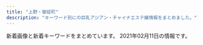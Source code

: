 ```yaml
---
title: "上野・御徒町"
description: "キーワード別にの巨乳アジアン・チャイナエステ嬢情報をまとめました。"
---
```


新着画像と新着キーワードをまとめています。
2021年02月11日の情報です。

<DmmAffiliateIns />
<KeywordTable
  shops={
    [
    {
        "keywords": {
            "86": 7,
            "C": 16,
            "88": 2,
            "83": 1,
            "E": 1,
            "D": 3,
            "87": 2
        },
        "station": "JR\u5fa1\u5f92\u753a\u99c5\u5317\u53e3",
        "name": "\u5a9a\u59eb\uff5e\u30d3\u30ad\uff5e",
        "url": "http://biki-massage.work/",
        "img_links": [
            "http://biki-massage.work/sp/img/t-t.jpg",
            "http://biki-massage.work/img/fla3.jpg",
            "http://biki-massage.work/sp/img/sys.jpg",
            "http://biki-massage.work/sp/img/info.jpg",
            "http://biki-massage.work/sp/img/s1.jpg",
            "http://biki-massage.work/sp/img/pc.jpg",
            "http://biki-massage.work/sp/img/t-s.jpg",
            "http://biki-massage.work/img/botton.jpg",
            "http://biki-massage.work/img/s4.jpg",
            "http://biki-massage.work/img/st2.jpg",
            "http://biki-massage.work/sp/img/t-a.jpg",
            "http://biki-massage.work/sp/img/s5.jpg",
            "http://biki-massage.work/sp/img/add.jpg",
            "http://biki-massage.work/sp/img/s6.jpg",
            "http://biki-massage.work/sp/img/time.jpg",
            "http://biki-massage.work/sp/img/botton.jpg",
            "http://biki-massage.work/img/st4.jpg",
            "http://biki-massage.work/img/sta5.jpg",
            "http://biki-massage.work/img/s5.jpg",
            "http://biki-massage.work/sp/img/p3.jpg",
            "http://biki-massage.work/img/sta2.jpg",
            "http://biki-massage.work/img/head.jpg",
            "http://biki-massage.work/sp/img/tit.jpg",
            "http://biki-massage.work/img/campian.jpg",
            "http://biki-massage.work/img/st6.jpg",
            "http://biki-massage.work/img/fla1.jpg",
            "http://biki-massage.work/img/sta6.jpg",
            "http://biki-massage.work/img/s2.jpg",
            "http://biki-massage.work/sp/img/p6.jpg",
            "http://biki-massage.work/sp/img/s3.jpg",
            "http://biki-massage.work/img/fla2.jpg",
            "http://biki-massage.work/img/mo.png",
            "http://biki-massage.work/img/sta3.jpg",
            "http://biki-massage.work/img/s3.jpg",
            "http://biki-massage.work/img/s6.jpg",
            "http://biki-massage.work/sp/img/s4.jpg",
            "http://biki-massage.work/sp/img/pic.jpg",
            "http://biki-massage.work/img/st3.jpg",
            "http://biki-massage.work/sp/img/p2.jpg",
            "http://biki-massage.work/sp/img/s2.jpg",
            "http://biki-massage.work/sp/img/t-r.jpg",
            "http://biki-massage.work/sp/img/t-o.jpg",
            "http://biki-massage.work/img/s1.jpg",
            "http://biki-massage.work/img/st1.jpg",
            "http://biki-massage.work/img/sta1.jpg",
            "http://biki-massage.work/img/nos.jpg",
            "http://biki-massage.work/sp/img/tel.jpg",
            "http://biki-massage.work/img/sta4.jpg",
            "http://biki-massage.work/img/st5.jpg",
            "http://biki-massage.work/sp/img/cam.jpg"
        ]
    },
    {
        "keywords": {
            "C": 7
        },
        "name": "\u9db4",
        "station": "\u6d45\u8349\u99c52\u756a\u51fa\u53e3",
        "url": "http://th20.com/turu/",
        "img_links": [
            "http://th20.com/turu/images/mobile.jpg"
        ]
    },
    {
        "name": "\u697d\u5712",
        "keywords": {
            "D": 3,
            "85": 1,
            "87": 1,
            "86": 3,
            "F": 2
        },
        "station": "JR\u4e0a\u91ce\u99c5\u5165\u8c37\u53e3",
        "url": "http://aroma-esthe.in.net/",
        "img_links": [
            "http://aroma-esthe.in.net/images/cg02.jpg",
            "http://aroma-esthe.in.net/images/fla.jpg",
            "http://aroma-esthe.in.net/images/cg05.jpg",
            "http://aroma-esthe.in.net/images/r4.jpg",
            "http://aroma-esthe.in.net/images/no.png",
            "http://aroma-esthe.in.net/images/cg011.jpg",
            "http://aroma-esthe.in.net/images/tit5.jpg",
            "http://aroma-esthe.in.net/images/r1.jpg",
            "http://aroma-esthe.in.net/images/cg01.jpg",
            "http://aroma-esthe.in.net/images/fbt.jpg",
            "http://aroma-esthe.in.net/images/kan.jpg",
            "http://aroma-esthe.in.net/images/tit4.jpg",
            "http://aroma-esthe.in.net/images/cg041.jpg",
            "http://aroma-esthe.in.net/images/cg04.jpg",
            "http://aroma-esthe.in.net/images/cg031.jpg",
            "http://aroma-esthe.in.net/images/sys.jpg",
            "http://aroma-esthe.in.net/images/r2.jpg",
            "http://aroma-esthe.in.net/images/fbf.jpg",
            "http://aroma-esthe.in.net/images/pay.jpg",
            "http://aroma-esthe.in.net/images/r3.jpg",
            "http://aroma-esthe.in.net/images/cg03.jpg",
            "http://aroma-esthe.in.net/images/tit3.jpg",
            "http://aroma-esthe.in.net/images/tit2.jpg",
            "http://aroma-esthe.in.net/images/cg051.jpg",
            "http://aroma-esthe.in.net/images/top.jpg",
            "http://aroma-esthe.in.net/images/tit1.jpg",
            "http://aroma-esthe.in.net/images/sys1.jpg"
        ]
    },
    {
        "station": "\u7530\u539f\u753a\u99c51\u756a\u51fa\u53e3",
        "keywords": {
            "D": 1,
            "85": 1,
            "86": 2,
            "88": 2
        },
        "img_links": [
            "http://verybeauty.info/staffPhoto/s20200118192201.jpg",
            "http://verybeauty.info/staffPhoto/b20190404215411.jpg",
            "http://verybeauty.info/staffPhoto/s20200531164041.jpg",
            "http://verybeauty.info/staffPhoto/b20170527134149.jpg",
            "http://verybeauty.info/js/sliderLine/slide_prev.png",
            "http://verybeauty.info/images/store/05.jpg",
            "http://verybeauty.info/staffPhoto/s20201016143638.jpg",
            "http://verybeauty.info/staffPhoto/s20170527134756.jpg",
            "http://verybeauty.info/staffPhoto/s20200531164502.jpg",
            "http://verybeauty.info/staffPhoto/s20190404215411.jpg",
            "http://verybeauty.info/staffPhoto/b20200531164041.jpg",
            "http://verybeauty.info/images/store/01.jpg",
            "http://verybeauty.info/staffPhoto/b20201016143638.jpg",
            "http://verybeauty.info/staffPhoto/s20191018113136.jpg",
            "http://verybeauty.info/images/store/02.jpg",
            "http://verybeauty.info/js/sliderLine/slide_next.png",
            "http://verybeauty.info/images/returnBtn.png",
            "http://verybeauty.info/images/mobile.jpg",
            "http://verybeauty.info/staffPhoto/s20190405101938.jpg",
            "http://verybeauty.info/staffPhoto/b20170527134756.jpg",
            "http://verybeauty.info/staffPhoto/s20201016143712.jpg",
            "http://verybeauty.info/staffPhoto/b20191018113136.jpg",
            "http://verybeauty.info/images/store/06.jpg",
            "http://verybeauty.info/staffPhoto/s20170527134149.jpg"
        ],
        "url": "http://verybeauty.info/",
        "name": "\u862d\u82b1 \u30e9\u30f3\u30ab"
    },
    {
        "img_links": [
            "https://20oasis.com/images/os20-11.jpg",
            "https://20oasis.com/images/14.jpg",
            "https://20oasis.com/images/index_06.png",
            "https://20oasis.com/images/index_02.png",
            "https://20oasis.com/images/index_05.png",
            "https://20oasis.com/images/a0.jpg",
            "https://20oasis.com/images/os21-2.jpg",
            "https://20oasis.com/images/os20-21.jpg",
            "https://20oasis.com/images/eso20-7.jpg",
            "https://20oasis.com/images/index_07.png",
            "https://20oasis.com/images/os20-7.jpg",
            "https://20oasis.com/images/index_03.png",
            "https://20oasis.com/images/index_20.jpg",
            "https://20oasis.com/images/1.jpg",
            "https://20oasis.com/images/index_08.png",
            "https://20oasis.com/images/4.jpg",
            "https://20oasis.com/images/index_09.png"
        ],
        "keywords": {
            "85": 2,
            "90": 2
        },
        "name": "\u30aa\u30a2\u30b7\u30b9",
        "station": "JR\u4e0a\u91ce\u99c5\u5165\u8c37\u53e3",
        "url": "https://20oasis.com/"
    },
    {
        "keywords": {
            "E": 2,
            "88": 8,
            "F": 2,
            "86": 2,
            "D": 10,
            "G": 4,
            "87": 8
        },
        "img_links": [
            "http://www.cocogarden.link/files/037.jpg",
            "http://www.cocogarden.link/files/069-02.jpg",
            "http://www.cocogarden.link/images/1.jpg",
            "http://www.cocogarden.link/files/037-02.jpg",
            "http://www.cocogarden.link/files/072-02.jpg",
            "http://www.cocogarden.link/images/top1.jpg",
            "http://www.cocogarden.link/files/086.jpg",
            "http://www.cocogarden.link/files/076-02.jpg",
            "http://www.cocogarden.link/files/076-03.jpg",
            "http://www.cocogarden.link/files/086-02.jpg",
            "http://www.cocogarden.link/images/nbj3.jpg",
            "http://www.cocogarden.link/files/072-03.jpg",
            "http://www.cocogarden.link/files/058-02.jpg",
            "http://www.cocogarden.link/files/069-03.jpg",
            "http://www.cocogarden.link/files/076.jpg",
            "http://www.cocogarden.link/files/058.jpg",
            "http://www.cocogarden.link/files/059-03.jpg",
            "http://www.cocogarden.link/files/058-03.jpg",
            "http://www.cocogarden.link/files/072.jpg",
            "http://www.cocogarden.link/images/mobile.jpg",
            "http://www.cocogarden.link/files/075-03.jpg",
            "http://www.cocogarden.link/images/end1.png",
            "http://www.cocogarden.link/files/080.jpg",
            "http://www.cocogarden.link/files/037-03.jpg",
            "http://www.cocogarden.link/files/069.jpg",
            "http://www.cocogarden.link/files/059.jpg",
            "http://www.cocogarden.link/files/059-02.jpg",
            "http://www.cocogarden.link/images/s_pick.jpg",
            "http://www.cocogarden.link/images/s_staff.jpg",
            "http://www.cocogarden.link/images/top.jpg",
            "http://www.cocogarden.link/images/koko_200x40.png",
            "http://www.cocogarden.link/files/080-02.jpg",
            "http://www.cocogarden.link/files/086-03.jpg",
            "http://www.cocogarden.link/files/080-03.jpg",
            "http://www.cocogarden.link/images/s_info.jpg",
            "http://www.cocogarden.link/files/075.jpg",
            "http://www.cocogarden.link/images/s_news.jpg",
            "http://www.cocogarden.link/files/075-02.jpg"
        ],
        "name": "COCO-GARDEN",
        "station": "JR\u5fa1\u5f92\u753a\u99c5\u5317\u53e3",
        "url": "http://www.cocogarden.link/"
    },
    {
        "station": "\u7530\u539f\u753a\u99c53\u756a\u51fa\u53e3",
        "url": "http://www.sh-riraku107.xyz/",
        "img_links": [],
        "name": "AOI",
        "keywords": {}
    },
    {
        "station": "JR\u5fa1\u5f92\u753a\u99c5\u5317\u53e3",
        "img_links": [
            "https://arirang.tyo.cm/images/top.jpg",
            "https://arirang.tyo.cm/images/tit_staff02.png",
            "https://arirang.tyo.cm/images/room2.jpg",
            "https://arirang.tyo.cm/photos/sites/78/2020/12/2020120409183825.jpg",
            "https://arirang.tyo.cm/photos/sites/78/2020/12/2020120409183619.jpg",
            "https://arirang.tyo.cm/photos/sites/78/2021/02/2021020409174516.jpg",
            "https://arirang.tyo.cm/images/tit_new.png",
            "https://arirang.tyo.cm/images/tit_staff01.png",
            "https://arirang.tyo.cm/images/sp_tit_staff02.png",
            "https://arirang.tyo.cm/images/img_tel.png",
            "https://arirang.tyo.cm/images/sp_tit_staff01.png",
            "https://arirang.tyo.cm/images/sp_tit_new.png",
            "https://arirang.tyo.cm/images/room4.jpg",
            "https://arirang.tyo.cm/images/room3.jpg",
            "https://arirang.tyo.cm/images/room1.jpg",
            "https://arirang.tyo.cm/images/sp_top.jpg",
            "https://arirang.tyo.cm/photos/sites/78/2020/12/2020120409183445.jpg",
            "https://arirang.tyo.cm/images/sp_tit_therapist.png",
            "https://arirang.tyo.cm/images/maining.jpg",
            "https://arirang.tyo.cm/photos/sites/78/2020/12/2020120409184012.jpg",
            "https://arirang.tyo.cm/photos/sites/78/2020/12/202012040918423.jpg",
            "https://arirang.tyo.cm/photos/sites/78/2020/12/2020120409183322.jpg",
            "https://arirang.tyo.cm/images/tit_therapist.png"
        ],
        "name": "\u685c\u30fb\u3055\u304f\u3089",
        "url": "https://arirang.tyo.cm/",
        "keywords": {
            "85": 18,
            "E": 6,
            "87": 12,
            "C": 6,
            "83": 6,
            "86": 6,
            "D": 30
        }
    },
    {
        "url": "http://chloe.est-u.com/",
        "keywords": {},
        "station": "JR\u5fa1\u5f92\u753a\u99c5\u5357\u53e3",
        "name": "CHLOE",
        "img_links": [
            "http://chloe.est-u.com/images/s1.jpg",
            "http://chloe.est-u.com/images/cc.jpg",
            "http://chloe.est-u.com/images/index_07.jpg",
            "http://chloe.est-u.com/images/index_14.jpg",
            "http://chloe.est-u.com/images/a1.jpg",
            "http://chloe.est-u.com/images/index_01.jpg",
            "http://chloe.est-u.com/images/index_03.jpg",
            "http://chloe.est-u.com/images/a2.jpg",
            "http://chloe.est-u.com/images/index_02.jpg",
            "http://chloe.est-u.com/images/a3.jpg",
            "http://chloe.est-u.com/images/2.jpg",
            "http://chloe.est-u.com/images/3.jpg"
        ]
    },
    {
        "keywords": {},
        "station": "JR\u5fa1\u5f92\u753a\u99c5\u5357\u53e3",
        "url": "http://ikoi.ies.fun/",
        "img_links": [
            "http://ikoi.ies.fun/photos/sites/30/2019/08/2019081201441933.jpg",
            "http://ikoi.ies.fun/imge/imge.jpg",
            "http://ikoi.ies.fun/imge/s_staff.jpg",
            "http://ikoi.ies.fun/photos/sites/30/2019/04/2019041003200578.jpg",
            "http://ikoi.ies.fun/imge/sys.jpg",
            "http://ikoi.ies.fun/photos/sites/30/2019/04/2019041003193229.jpg",
            "http://ikoi.ies.fun/photos/sites/30/2019/04/2019041003160427.jpg",
            "http://ikoi.ies.fun/imge/staff-t.png",
            "http://ikoi.ies.fun/photos/sites/30/2020/11/2020111202190044.jpg",
            "http://ikoi.ies.fun/photos/sites/30/2020/11/2020111202194447.jpg",
            "http://ikoi.ies.fun/photos/sites/30/2019/04/2019041003182929.jpg",
            "http://ikoi.ies.fun/photos/sites/30/2019/04/2019041003152989.jpg"
        ],
        "name": "\u61a9"
    },
    {
        "url": "http://www.iyashinoie-ueno.com/",
        "img_links": [
            "http://www.iyashinoie-ueno.com/images/newgirls_top.jpg",
            "http://www.iyashinoie-ueno.com/files/018-02.jpg",
            "http://www.iyashinoie-ueno.com/images/news_top.jpg",
            "http://www.iyashinoie-ueno.com/files/001-02.jpg",
            "http://www.iyashinoie-ueno.com/files/014.jpg",
            "http://www.iyashinoie-ueno.com/files/019-02.jpg",
            "http://www.iyashinoie-ueno.com/files/001.jpg",
            "http://www.iyashinoie-ueno.com/images/pick1.jpg",
            "http://www.iyashinoie-ueno.com/images/end.jpg",
            "http://www.iyashinoie-ueno.com/images/staff_top.jpg",
            "http://www.iyashinoie-ueno.com/files/018.jpg",
            "http://www.iyashinoie-ueno.com/files/019.jpg",
            "http://www.iyashinoie-ueno.com/files/014-02.jpg",
            "http://www.iyashinoie-ueno.com/images/top2.jpg",
            "http://www.iyashinoie-ueno.com/images/mobile.jpg",
            "http://www.iyashinoie-ueno.com/images/staff_top2.jpg"
        ],
        "name": "\u7652\u3057\u306e\u5bb6",
        "station": "JR\u4e0a\u91ce\u99c5\u6d45\u8349\u53e3",
        "keywords": {
            "87": 8,
            "86": 4,
            "84": 4,
            "D": 12,
            "C": 11
        }
    },
    {
        "img_links": [
            "http://aroma-plumeria.work/img/fla.jpg",
            "http://aroma-plumeria.work/img/bar-r.jpg",
            "http://aroma-plumeria.work/img/sta04.jpg",
            "http://aroma-plumeria.work/img/bar-a.jpg",
            "http://aroma-plumeria.work/img/nos.jpg",
            "http://aroma-plumeria.work/sp/img/sta4.jpg",
            "http://aroma-plumeria.work/sp/img/rc.jpg",
            "http://aroma-plumeria.work/sp/img/t-o.jpg",
            "http://aroma-plumeria.work/img/iphone.png",
            "http://aroma-plumeria.work/sp/img/sta02.jpg",
            "http://aroma-plumeria.work/sp/img/sta3.jpg",
            "http://aroma-plumeria.work/img/sta2.jpg",
            "http://aroma-plumeria.work/img/sta02.jpg",
            "http://aroma-plumeria.work/sp/img/t-ac.jpg",
            "http://aroma-plumeria.work/img/sta9.jpg",
            "http://aroma-plumeria.work/sp/img/sta04.jpg",
            "http://aroma-plumeria.work/img/sta09.jpg",
            "http://aroma-plumeria.work/sp/img/sta9.jpg",
            "http://aroma-plumeria.work/sp/img/1F4AA.png",
            "http://aroma-plumeria.work/sp/img/sys.jpg",
            "http://aroma-plumeria.work/img/sta1.jpg",
            "http://aroma-plumeria.work/img/bottom.jpg",
            "http://aroma-plumeria.work/sp/img/sta01.jpg",
            "http://aroma-plumeria.work/sp/img/add2.jpg",
            "http://aroma-plumeria.work/sp/img/new.jpg",
            "http://aroma-plumeria.work/sp/img/fla-2.jpg",
            "http://aroma-plumeria.work/img/fla3.jpg",
            "http://aroma-plumeria.work/sp/img/news.jpg",
            "http://aroma-plumeria.work/sp/img/t-s.jpg",
            "http://aroma-plumeria.work/img/botton2.jpg",
            "http://aroma-plumeria.work/img/sta4.jpg",
            "http://aroma-plumeria.work/img/sta10.jpg",
            "http://aroma-plumeria.work/img/bar-rc.jpg",
            "http://aroma-plumeria.work/sp/img/sta010.jpg",
            "http://aroma-plumeria.work/img/koko_468x60.png",
            "http://aroma-plumeria.work/sp/img/fla-1.jpg",
            "http://aroma-plumeria.work/img/news.jpg",
            "http://aroma-plumeria.work/sp/img/sta5.jpg",
            "http://aroma-plumeria.work/sp/img/tel.jpg",
            "http://aroma-plumeria.work/img/sta010.jpg",
            "http://aroma-plumeria.work/sp/img/nos.jpg",
            "http://aroma-plumeria.work/sp/img/sta09.jpg",
            "http://aroma-plumeria.work/img/bar-t.jpg",
            "http://aroma-plumeria.work/img/sta5.jpg",
            "http://aroma-plumeria.work/img/bar-s.jpg",
            "http://aroma-plumeria.work/sp/img/sta10.jpg",
            "http://aroma-plumeria.work/sp/img/add.jpg",
            "http://aroma-plumeria.work/img/fla2.jpg",
            "http://aroma-plumeria.work/sp/img/footbody.jpg",
            "http://aroma-plumeria.work/img/sta3.jpg",
            "http://aroma-plumeria.work/sp/img/sta2.jpg",
            "http://aroma-plumeria.work/img/botton.jpg",
            "http://aroma-plumeria.work/sp/img/sta1.jpg",
            "http://aroma-plumeria.work/sp/img/botton.jpg",
            "http://aroma-plumeria.work/sp/img/sta05.jpg",
            "http://aroma-plumeria.work/img/sta01.jpg",
            "http://aroma-plumeria.work/img/1F4AA.png",
            "http://aroma-plumeria.work/sp/img/head.jpg",
            "http://aroma-plumeria.work/img/sta05.jpg",
            "http://aroma-plumeria.work/sp/img/t-r.jpg",
            "http://aroma-plumeria.work/img/head.jpg",
            "http://aroma-plumeria.work/img/tps.jpg",
            "http://aroma-plumeria.work/sp/img/pc.jpg",
            "http://aroma-plumeria.work/sp/img/koko_234x60.png"
        ],
        "station": "JR\u5fa1\u5f92\u753a\u99c5\u5357\u53e3",
        "name": "\u30a2\u30ed\u30de\u30d7\u30eb\u30e1\u30ea\u30a2",
        "keywords": {
            "E": 2,
            "87": 4,
            "86": 3,
            "D": 8,
            "89": 2,
            "G": 1,
            "C": 17,
            "84": 1,
            "88": 2,
            "85": 5
        },
        "url": "http://aroma-plumeria.work/"
    },
    {
        "keywords": {
            "D": 2,
            "86": 1,
            "89": 1,
            "87": 2,
            "F": 1,
            "C": 1
        },
        "name": "\u7652\u3057\u306e\u5bb6",
        "station": "\u6d45\u8349\u99c5",
        "img_links": [
            "http://www.iyashinoie.mensest.com/img/tel.png",
            "http://www.iyashinoie.mensest.com/files/002.jpg",
            "http://www.iyashinoie.mensest.com/files/004.jpg",
            "http://www.iyashinoie.mensest.com/files/001.jpg",
            "http://www.iyashinoie.mensest.com/img/nav-005.png",
            "http://www.iyashinoie.mensest.com/img/nav-001.png",
            "http://www.iyashinoie.mensest.com/img/nav-003.png",
            "http://www.iyashinoie.mensest.com/img/stt.jpg",
            "http://www.iyashinoie.mensest.com/img/top01.png",
            "http://www.iyashinoie.mensest.com/img/nav-004.png",
            "http://www.iyashinoie.mensest.com/img/stb.jpg",
            "http://www.iyashinoie.mensest.com/img/nav-002.png",
            "http://www.iyashinoie.mensest.com/files/003.jpg",
            "http://www.iyashinoie.mensest.com/img/nav-006.png"
        ],
        "url": "http://www.iyashinoie.mensest.com/"
    },
    {
        "name": "CoCo-Arashi",
        "station": "\u4e0a\u91ce\u99c5\u5e83\u5c0f\u8def\u53e3",
        "url": "https://cc-tokyo.xyz/",
        "keywords": {
            "83": 3,
            "85": 23,
            "87": 6,
            "84": 3,
            "86": 13
        },
        "img_links": [
            "https://cc-tokyo.xyz/images/barLink.jpg",
            "https://cc-tokyo.xyz/images/magazine.jpg",
            "https://cc-tokyo.xyz/therapist/mai1.jpg",
            "https://cc-tokyo.xyz/images/barSystem.jpg",
            "https://cc-tokyo.xyz/therapist/emi1.jpg",
            "https://cc-tokyo.xyz/images/barInfo.jpg",
            "https://cc-tokyo.xyz/images/mobile.jpg",
            "https://cc-tokyo.xyz/therapist/yui1.jpg",
            "https://cc-tokyo.xyz/images/barTherapist.jpg",
            "https://cc-tokyo.xyz/images/barProfile.jpg",
            "https://cc-tokyo.xyz/images/coverGirlText.png",
            "https://cc-tokyo.xyz/therapist/yuyu1.jpg",
            "https://cc-tokyo.xyz/images/movie.jpg",
            "https://cc-tokyo.xyz/banner/88x31.jpg",
            "https://cc-tokyo.xyz/therapist/minami1.jpg",
            "https://cc-tokyo.xyz/banner/468x60.jpg",
            "https://cc-tokyo.xyz/therapist/saya1.jpg",
            "https://cc-tokyo.xyz/images/concept.jpg",
            "https://cc-tokyo.xyz/therapist/mari1.jpg",
            "https://cc-tokyo.xyz/images/barAccess.jpg",
            "https://cc-tokyo.xyz/therapist/yanyan1.jpg",
            "https://cc-tokyo.xyz/therapist/comingSoon.jpg",
            "http://www.a-side.com/ad/koko/include/banner/koko_200x40.png",
            "https://cc-tokyo.xyz/images/indexMap.jpg",
            "https://cc-tokyo.xyz/therapist/momoka1.jpg",
            "https://cc-tokyo.xyz/therapist/yuri1.jpg",
            "https://cc-tokyo.xyz/therapist/moe1.jpg",
            "https://cc-tokyo.xyz/room/1.jpg",
            "https://cc-tokyo.xyz/therapist/hinako1.jpg"
        ]
    },
    {
        "name": "\u30ab\u30eb\u30de\u30ea\u30be\u30fc\u30c8\uff06\u30b9\u30d1",
        "img_links": [
            "http://esthe-massage.black/images/tit5.png",
            "http://esthe-massage.black/images/index_bn_02.jpg",
            "http://esthe-massage.black/images/sta5.jpg",
            "http://esthe-massage.black/images/tit4.png",
            "http://esthe-massage.black/images/index_bn_03.jpg",
            "http://esthe-massage.black/images/index_an_02.jpg",
            "http://esthe-massage.black/images/cg5.jpg",
            "http://esthe-massage.black/images/sta6.jpg",
            "http://esthe-massage.black/images/sys03.jpg",
            "http://esthe-massage.black/images/tit1.png",
            "http://esthe-massage.black/images/sta11.jpg",
            "http://esthe-massage.black/images/index_bn_06.jpg",
            "http://esthe-massage.black/images/qr.jpg",
            "http://esthe-massage.black/images/cg4.jpg",
            "http://esthe-massage.black/images/cg3.jpg",
            "http://esthe-massage.black/images/index_bn_01.jpg",
            "http://esthe-massage.black/images/index_an_04.jpg",
            "http://esthe-massage.black/images/sta12.jpg",
            "http://esthe-massage.black/images/sta2.jpg",
            "http://cdn.dino-es.com/images/logo/88x31DinoEs.png",
            "http://esthe-massage.black/images/cg6.jpg",
            "http://esthe-massage.black/images/sta3.jpg",
            "http://esthe-massage.black/images/index_an_01.jpg",
            "http://esthe-massage.black/images/index_an_05.jpg",
            "http://esthe-massage.black/images/cg11.jpg",
            "http://esthe-massage.black/images/cg1.jpg",
            "http://esthe-massage.black/images/footer.jpg",
            "http://esthe-massage.black/images/index_an_06.jpg",
            "http://esthe-massage.black/images/cg12.jpg",
            "http://esthe-massage.black/images/te.png",
            "http://esthe-massage.black/images/index_an_03.jpg",
            "http://esthe-massage.black/images/sta10.jpg",
            "http://esthe-massage.black/images/tit2.png",
            "http://esthe-massage.black/images/index_bn_05.jpg",
            "http://esthe-massage.black/images/acc.jpg",
            "http://esthe-massage.black/images/sys02.jpg",
            "http://esthe-massage.black/images/cg10.jpg",
            "http://esthe-massage.black/images/sta1.jpg",
            "http://esthe-massage.black/images/sta7.jpg",
            "http://esthe-massage.black/images/sys01.jpg",
            "http://esthe-massage.black/images/cg8.jpg",
            "http://esthe-massage.black/images/cg2.jpg",
            "http://esthe-massage.black/images/link_3.jpg",
            "http://esthe-massage.black/images/sta8.jpg",
            "http://esthe-massage.black/images/top.jpg",
            "http://esthe-massage.black/images/cg7.jpg"
        ],
        "url": "http://esthe-massage.black/",
        "keywords": {
            "C": 4,
            "84": 8,
            "D": 16,
            "E": 4,
            "89": 4,
            "82": 30
        },
        "station": "JR\u5fa1\u5f92\u753a\u99c5\u5357\u53e3"
    },
    {
        "img_links": [],
        "name": "\u7652\u3057\u5c4b",
        "url": "https://u-este.com/",
        "station": "JR\u5fa1\u5f92\u753a\u99c5\u5317\u53e3",
        "keywords": {}
    },
    {
        "keywords": {
            "C": 7
        },
        "name": "Estela SPA\uff5e\u30a8\u30b9\u30c6\u30e9\u30b9\u30d1",
        "img_links": [
            "http://estelaspa.com/img/room/1.png",
            "http://estelaspa.com/img/rmenu/staff_off.png",
            "http://estelaspa.com/uploaded/girlinfo/13/G1_13_2.jpg",
            "http://estelaspa.com/uploaded/girlinfo/12/G1_12_2.jpg",
            "http://estelaspa.com/img/rmenu/top_off.png",
            "http://img.es-navi.com/img/link/banners/s/000002.png",
            "http://estelaspa.com/img/system/3.jpg",
            "http://estelaspa.com/img/photo_button.png",
            "http://estelaspa.com/uploaded/girlinfo/9/G2_9_3.jpg",
            "http://estelaspa.com/uploaded/girlinfo/14/G1_14_2.jpg",
            "http://estelaspa.com/uploaded/girlinfo/16/G2_16_3.jpg",
            "http://estelaspa.com/img/access/key.jpg",
            "http://estelaspa.com/img/system/card.jpg",
            "http://estelaspa.com/img/google_button.png",
            "http://estelaspa.com/img/system/4.jpg",
            "http://estelaspa.com/uploaded/news/201201035405.jpg",
            "http://estelaspa.com/img/fmenu/call_off.png",
            "http://estelaspa.com/img/rmenu/call_off.png",
            "http://estelaspa.com/img/system/etc.jpg",
            "http://estelaspa.com/img/system/2.jpg",
            "http://estelaspa.com/img/corona.png"
        ],
        "station": "JR\u5fa1\u5f92\u753a\u99c5\u5317\u53e3",
        "url": "http://estelaspa.com/"
    },
    {
        "keywords": {},
        "img_links": [
            "http://for-you-ueno.com/lib/img/cp-ttl.png",
            "http://for-you-ueno.com/lib/img/ashiura.png",
            "http://for-you-ueno.com/lib/img/slide1.jpg",
            "http://for-you-ueno.com/lib/img/awa.png",
            "http://for-you-ueno.com/lib/img/cp-desc1sp.png",
            "http://for-you-ueno.com/lib/img/cast3/img1.jpg",
            "http://for-you-ueno.com/lib/img/cast3/img1-s.jpg",
            "http://for-you-ueno.com/lib/img/plan.png",
            "http://for-you-ueno.com/lib/img/course5.png",
            "http://for-you-ueno.com/lib/img/cast3/img2-s.jpg",
            "http://for-you-ueno.com/lib/img/course2.png",
            "http://for-you-ueno.com/lib/img/course-ttl.png",
            "http://for-you-ueno.com/lib/img/cast-ttl.png",
            "http://for-you-ueno.com/lib/img/cast1/img2-s.jpg",
            "http://for-you-ueno.com/lib/img/cast2/img2.jpg",
            "http://for-you-ueno.com/lib/img/cast3/img4-s.jpg",
            "http://for-you-ueno.com/lib/img/cast1/img1-s.jpg",
            "http://for-you-ueno.com/lib/img/cast5/img3.jpg",
            "http://for-you-ueno.com/lib/img/slide2.jpg",
            "http://for-you-ueno.com/lib/img/tel.png",
            "http://for-you-ueno.com/lib/img/cp-sub1.png",
            "http://for-you-ueno.com/lib/img/cp-desc1.png",
            "http://for-you-ueno.com/lib/img/gallery.png",
            "http://for-you-ueno.com/lib/img/info-ttl.png",
            "http://for-you-ueno.com/lib/img/cast1/img1.jpg",
            "http://for-you-ueno.com/lib/img/cast5/img3-s.jpg",
            "http://for-you-ueno.com/lib/img/cast3/img3.jpg",
            "http://for-you-ueno.com/lib/img/cast3/img2.jpg",
            "http://for-you-ueno.com/lib/img/plan-ttl.png",
            "http://for-you-ueno.com/lib/img/cast2/img4.jpg",
            "http://for-you-ueno.com/lib/img/course1.png",
            "http://for-you-ueno.com/lib/img/cp-desc2sp.png",
            "http://for-you-ueno.com/lib/img/phone.png",
            "http://for-you-ueno.com/lib/img/course.png",
            "http://for-you-ueno.com/lib/img/aroma.png",
            "http://for-you-ueno.com/lib/img/cast5/img2.jpg",
            "http://for-you-ueno.com/lib/img/cast5/img2-s.jpg",
            "http://for-you-ueno.com/lib/img/cast3/img3-s.jpg",
            "http://for-you-ueno.com/lib/img/cast2/img2-s.jpg",
            "http://for-you-ueno.com/lib/img/cp-sub2.png",
            "http://for-you-ueno.com/lib/img/cast2/img1-s.jpg",
            "http://for-you-ueno.com/lib/img/cast4/img2.jpg",
            "http://for-you-ueno.com/lib/img/cast4/img1-s.jpg",
            "http://for-you-ueno.com/lib/img/course4.png",
            "http://for-you-ueno.com/lib/img/siatsu.png",
            "http://for-you-ueno.com/lib/img/deep.png",
            "http://for-you-ueno.com/lib/img/cast4/img1.jpg",
            "http://for-you-ueno.com/lib/img/slide3.jpg",
            "http://for-you-ueno.com/lib/img/course3.png",
            "http://for-you-ueno.com/lib/img/cp-desc2.png",
            "http://for-you-ueno.com/lib/img/open.png",
            "http://for-you-ueno.com/lib/img/cast2/img1.jpg",
            "http://for-you-ueno.com/lib/img/cast2/img3-s.jpg",
            "http://for-you-ueno.com/lib/img/cast2/img4-s.jpg",
            "http://for-you-ueno.com/lib/img/cast2/img3.jpg",
            "http://for-you-ueno.com/lib/img/cast1/img2.jpg",
            "http://for-you-ueno.com/lib/img/cast3/img4.jpg",
            "http://for-you-ueno.com/lib/img/cast4/img2-s.jpg",
            "http://for-you-ueno.com/lib/img/h1.png",
            "http://for-you-ueno.com/lib/img/oil.png",
            "http://for-you-ueno.com/lib/img/cast5/img1.jpg",
            "http://for-you-ueno.com/lib/img/cast5/img1-s.jpg",
            "http://for-you-ueno.com/lib/img/address.png",
            "http://for-you-ueno.com/lib/img/recommend.png",
            "http://for-you-ueno.com/lib/img/other.png",
            "http://for-you-ueno.com/lib/img/cast.png"
        ],
        "name": "You and I*\u30e6\u30fc\uff06\u30a2\u30a4",
        "station": "JR\u4e0a\u91ce\u99c5\u6d45\u8349\u53e3",
        "url": "http://for-you-ueno.com/"
    },
    {
        "url": "https://moon-rabbit.info/",
        "img_links": [
            "https://moon-rabbit.info/images/store/01.jpg",
            "https://moon-rabbit.info/js/sliderLine/slide_next.png",
            "https://moon-rabbit.info/images/returnBtn.png",
            "https://moon-rabbit.info/images/store/02.jpg",
            "https://moon-rabbit.info/uploadfiles/images/campaignMoonRabbitInfo.jpg",
            "https://moon-rabbit.info/staffPhoto/s20201002155444.jpg",
            "https://moon-rabbit.info/staffPhoto/b20201027015914.jpg",
            "https://moon-rabbit.info/staffPhoto/s20201026233224.jpg",
            "https://moon-rabbit.info/staffPhoto/b20201027004730.jpg",
            "https://moon-rabbit.info/staffPhoto/s20201027011627.jpg",
            "https://moon-rabbit.info/staffPhoto/b20210208112759.jpg",
            "https://moon-rabbit.info/staffPhoto/b20201027003115.jpg",
            "https://moon-rabbit.info/staffPhoto/s20201027004730.jpg",
            "https://moon-rabbit.info/staffPhoto/s20210208112843.jpg",
            "https://moon-rabbit.info/staffPhoto/b20201027004342.jpg",
            "https://moon-rabbit.info/images/store/04.jpg",
            "https://moon-rabbit.info/staffPhoto/b20201027020357.jpg",
            "https://moon-rabbit.info/staffPhoto/b20201027015802.jpg",
            "https://moon-rabbit.info/images/mobile.jpg",
            "https://moon-rabbit.info/staffPhoto/s20201026233328.jpg",
            "https://moon-rabbit.info/staffPhoto/b20201027011549.jpg",
            "https://moon-rabbit.info/staffPhoto/s20201027020357.jpg",
            "https://moon-rabbit.info/staffPhoto/s20201026232438.jpg",
            "https://moon-rabbit.info/staffPhoto/s20201213182803.jpg",
            "https://moon-rabbit.info/staffPhoto/s20201027003115.jpg",
            "https://moon-rabbit.info/staffPhoto/s20201027005947.jpg",
            "https://moon-rabbit.info/staffPhoto/s20201027015802.jpg",
            "https://moon-rabbit.info/js/sliderLine/slide_prev.png",
            "https://moon-rabbit.info/staffPhoto/s20201201162931.jpg",
            "https://moon-rabbit.info/staffPhoto/b20201027002208.jpg",
            "https://moon-rabbit.info/staffPhoto/s20201026233537.jpg",
            "https://moon-rabbit.info/staffPhoto/s20201027015914.jpg",
            "https://moon-rabbit.info/images/store/03.jpg",
            "https://moon-rabbit.info/staffPhoto/s20201027004342.jpg",
            "https://moon-rabbit.info/staffPhoto/s20201027011549.jpg",
            "https://moon-rabbit.info/staffPhoto/b20201027020436.jpg",
            "https://moon-rabbit.info/staffPhoto/b20201201162931.jpg",
            "https://moon-rabbit.info/staffPhoto/b20201213182803.jpg",
            "https://moon-rabbit.info/staffPhoto/s20201027002208.jpg",
            "https://moon-rabbit.info/staffPhoto/s20201027020436.jpg",
            "https://moon-rabbit.info/staffPhoto/s20210208112759.jpg"
        ],
        "keywords": {
            "C": 2,
            "85": 5,
            "G": 1,
            "87": 1,
            "86": 3,
            "\u30bb\u30af\u30b7\u30fc": 1,
            "E": 2,
            "D": 4,
            "88": 1
        },
        "station": "JR\u5fa1\u5f92\u753a\u99c5\u5357\u53e3",
        "name": "\u6708\u514e \u30b2\u30c3\u30c8"
    },
    {
        "name": "\u5b89\u5fc3\u5802",
        "url": "http://es-en.info/",
        "img_links": [
            "http://es-en.info/images/staff_t.jpg",
            "http://es-en.info/sp/img/ai1.jpg",
            "http://es-en.info/img/riri.jpg",
            "http://es-en.info/sp/images/sys3.jpg",
            "http://es-en.info/sp/img/tiaki1.jpg",
            "http://es-en.info/sp/images/time.png",
            "http://es-en.info/sp/images/staff_t.png",
            "http://es-en.info/sp/images/sys2.jpg",
            "http://es-en.info/images/rem.jpg",
            "http://es-en.info/sp/img/nana1.jpg",
            "http://es-en.info/sp/staff/tiaki.jpg",
            "http://es-en.info/img/tiaki.jpg",
            "http://es-en.info/sp/images/tel.jpg",
            "http://es-en.info/images/sm.jpg",
            "http://es-en.info/img/natumi.jpg",
            "http://es-en.info/images/news.jpg",
            "http://es-en.info/sp/images/newsb.png",
            "http://es-en.info/sp/img/emi1.jpg",
            "http://es-en.info/img/yuyu1.jpg",
            "http://es-en.info/img/tiaki1.jpg",
            "http://es-en.info/sp/staff/ai.jpg",
            "http://es-en.info/img/yuki.jpg",
            "http://es-en.info/sp/img/yuki1.jpg",
            "http://es-en.info/sp/images/interior_t.png",
            "http://es-en.info/sp/img/yuyu1.jpg",
            "http://es-en.info/sp/menu/staff.jpg",
            "http://es-en.info/sp/images/sisu.png",
            "http://es-en.info/images/5.jpg",
            "http://es-en.info/images/mobile.jpg",
            "http://es-en.info/images/1.jpg",
            "http://es-en.info/sp/staff/eri.jpg",
            "http://es-en.info/sp/images/ac1.jpg",
            "http://es-en.info/sp/staff/nana.jpg",
            "http://es-en.info/sp/staff/emi.jpg",
            "http://es-en.info/sp/staff/yuki.jpg",
            "http://es-en.info/images/8.jpg",
            "http://es-en.info/sp/images/top.jpg",
            "http://es-en.info/img/riri1.jpg",
            "http://es-en.info/img/natumi1.jpg",
            "http://es-en.info/sp/img/natumi1.jpg",
            "http://es-en.info/sp/staff/riri.jpg",
            "http://es-en.info/sp/images/head.jpg",
            "http://es-en.info/sp/images/int1.jpg",
            "http://es-en.info/sp/images/rec3.png",
            "http://es-en.info/images/4.jpg",
            "http://es-en.info/images/info.png",
            "http://es-en.info/sp/images/pc.jpg",
            "http://es-en.info/img/yuyu.jpg",
            "http://es-en.info/images/7.jpg",
            "http://es-en.info/img/emi.jpg",
            "http://es-en.info/sp/images/news.jpg",
            "http://es-en.info/sp/staff/natumi.jpg",
            "http://es-en.info/images/10.jpg",
            "http://es-en.info/img/emi1.jpg",
            "http://es-en.info/sp/images/rec2.png",
            "http://es-en.info/sp/images/sys1.jpg",
            "http://es-en.info/sp/images/int3.jpg",
            "http://es-en.info/sp/img/eri1.jpg",
            "http://es-en.info/sp/images/topgirl.jpg",
            "http://es-en.info/sp/images/int1.png",
            "http://es-en.info/images/3.jpg",
            "http://es-en.info/images/sys1.png",
            "http://es-en.info/sp/images/int2.jpg",
            "http://es-en.info/sp/images/rec1.png",
            "http://es-en.info/images/2.jpg",
            "http://es-en.info/img/yuki1.jpg",
            "http://es-en.info/img/eri1.jpg",
            "http://es-en.info/img/nana1.jpg",
            "http://es-en.info/sp/menu/top.jpg",
            "http://es-en.info/img/ai.jpg",
            "http://es-en.info/images/interior_t.jpg",
            "http://es-en.info/sp/img/riri1.jpg",
            "http://es-en.info/images/interior.png",
            "http://es-en.info/sp/images/sisu_t.jpg",
            "http://es-en.info/images/9.jpg",
            "http://es-en.info/sp/images/sys4.png",
            "http://es-en.info/images/head.jpg",
            "http://es-en.info/img/ai1.jpg",
            "http://es-en.info/sp/images/footer.jpg",
            "http://es-en.info/img/nana.jpg",
            "http://es-en.info/sp/menu/interior.jpg",
            "http://es-en.info/img/eri.jpg",
            "http://es-en.info/sp/staff/yuyu.jpg"
        ],
        "station": "JR\u5fa1\u5f92\u753a\u99c5\u5357\u53e3",
        "keywords": {
            "88": 2,
            "87": 1,
            "85": 1,
            "86": 2,
            "90": 1,
            "F": 1
        }
    },
    {
        "img_links": [
            "http://spa-amore.info/uploads/rubyes/2017/02/bnr_side_01.png",
            "http://spa-amore.info/uploads/rubyes/2017/02/bnr_side_02.png",
            "http://spa-amore.info/\thttp:/spa-amore.info/uploads/rubyes/2019/03/ivent2.jpeg",
            "http://spa-amore.info/uploads/rubyes/2019/12/img_3766.jpg",
            "http://spa-amore.info/uploads/rubyes/images/no-photo.jpg",
            "http://spa-amore.info/uploads/rubyes/2020/05/img_4838.jpg",
            "http://spa-amore.info/uploads/rubyes/2019/03/img_35011.jpg",
            "http://spa-amore.info/uploads/rubyes/2017/02/subvisual_magazine.png",
            "http://spa-amore.info/uploads/rubyes/2020/10/img_6514.jpg",
            "http://spa-amore.info/uploads/rubyes/2017/02/subvisual_link.png",
            "http://spa-amore.info/uploads/rubyes/2020/01/img_5610-1919x2560.jpg",
            "http://spa-amore.info/uploads/rubyes/images/subvisual_staff.png",
            "http://spa-amore.info/uploads/rubyes/2018/12/ad-7z8-s.png",
            "http://spa-amore.info/uploads/rubyes/2018/06/img_6517de79a84e589afe69cac1.jpg",
            "http://spa-amore.info/uploads/rubyes/2018/06/img_6526de79a84e589afe69cac1.jpg",
            "http://spa-amore.info/uploads/rubyes/images/icon_flower.png",
            "http://spa-amore.info/uploads/rubyes/2017/02/subvisual_link-1000x144.png",
            "http://spa-amore.info/uploads/rubyes/2019/10/img_4995.jpg",
            "http://spa-amore.info/uploads/rubyes/2019/04/img_3768.jpg",
            "http://spa-amore.info/uploads/rubyes/2017/02/subvisual_info.png",
            "http://spa-amore.info/uploads/rubyes/2020/10/img_6515.jpg",
            "http://spa-amore.info/uploads/rubyes/2020/03/lili.jpeg",
            "http://spa-amore.info/uploads/rubyes/2017/02/subvisual_contact.png",
            "http://spa-amore.info/uploads/rubyes/2017/02/bnr_side_05.png",
            "http://spa-amore.info/uploads/rubyes/2017/02/btn_top_01.png",
            "http://spa-amore.info/uploads/rubyes/2017/02/btn_top_02.png",
            "http://spa-amore.info/uploads/rubyes/2017/02/btn_top_03.png",
            "http://spa-amore.info/uploads/rubyes/2017/02/wifi.jpg",
            "http://spa-amore.info/uploads/rubyes/2020/10/img_6511.jpg",
            "http://spa-amore.info/uploads/rubyes/2019/07/img_4390.jpg",
            "http://spa-amore.info/uploads/rubyes/2020/11/img_6655.jpg",
            "http://spa-amore.info/uploads/rubyes/2017/02/img_info_01.png",
            "http://spa-amore.info/uploads/rubyes/2020/11/img_6654.jpg",
            "http://spa-amore.info/uploads/rubyes/images/p01.png",
            "http://spa-amore.info/uploads/rubyes/2017/02/img_info_02.png",
            "http://spa-amore.info/uploads/rubyes/2018/06/img_6484de79a84e589afe69cac1.jpg",
            "http://spa-amore.info/uploads/rubyes/2018/12/ad_7z8_720.png",
            "http://spa-amore.info/uploads/rubyes/2017/02/img_info_06.png",
            "http://spa-amore.info/uploads/rubyes/2019/12/img_3763.jpg",
            "http://spa-amore.info/uploads/rubyes/2018/06/wechatimg111.jpeg",
            "http://spa-amore.info/uploads/rubyes/2017/02/subvisual_reserve.png",
            "http://spa-amore.info/uploads/rubyes/2019/10/img_4997.jpg",
            "http://spa-amore.info/uploads/rubyes/2020/12/img_6829.jpg",
            "http://spa-amore.info/uploads/rubyes/2019/12/img_3765.jpg",
            "http://spa-amore.info/uploads/rubyes/2018/06/tel.jpg",
            "http://spa-amore.info/uploads/rubyes/2017/02/bnr_side_03.png",
            "http://spa-amore.info/uploads/rubyes/2017/02/treatment.png",
            "http://spa-amore.info/uploads/rubyes/2017/02/img_info_03.png",
            "http://spa-amore.info/uploads/rubyes/2017/02/img_info_04.png",
            "http://spa-amore.info/uploads/rubyes/2018/06/bnr_side_041.png",
            "http://spa-amore.info/uploads/rubyes/2018/11/img_2998.png",
            "http://spa-amore.info/uploads/rubyes/2019/04/img_3767.jpg",
            "http://spa-amore.info/uploads/rubyes/2019/12/img_3761.jpg",
            "http://spa-amore.info/uploads/rubyes/2018/06/img_6509de79a84e589afe69cac1.jpg",
            "http://spa-amore.info/uploads/rubyes/2017/02/subvisual_enquete.png",
            "http://spa-amore.info/uploads/rubyes/2017/02/subvisual_qa.png",
            "http://spa-amore.info/uploads/rubyes/2017/03/img_bnr_concept.png",
            "http://spa-amore.info/uploads/rubyes/2017/02/img_info_05.png",
            "http://spa-amore.info/uploads/rubyes/2019/10/img_5017.jpg",
            "http://spa-amore.info/uploads/rubyes/2017/02/bnr_side_credit.png",
            "http://spa-amore.info/uploads/rubyes/2019/03/img_35012.jpg",
            "http://spa-amore.info/uploads/rubyes/2017/02/icon_flower.png"
        ],
        "url": "http://spa-amore.info/",
        "keywords": {
            "C": 1
        },
        "station": "JR\u5fa1\u5f92\u753a\u99c5\u5317\u53e3",
        "name": "\u30b9\u30d1 \u30a2\u30e2\u30fc\u30ec"
    },
    {
        "name": "\u6708\u591c",
        "url": "http://www.rosa-es.info/",
        "station": "JR\u4e0a\u91ce\u99c5\u6d45\u8349\u53e3",
        "img_links": [
            "http://www.rosa-es.info/staff/rara2.jpg",
            "http://www.rosa-es.info/staff/yuri.jpg",
            "http://www.rosa-es.info/img/pic/slide_2.jpg",
            "http://www.rosa-es.info/img/pic/int3.jpg",
            "http://www.rosa-es.info/staff/yumi.jpg",
            "http://www.rosa-es.info/staff/nana1.jpg",
            "http://www.rosa-es.info/staff/yuki2.jpg",
            "http://www.rosa-es.info/img/pic/int2.jpg",
            "http://www.rosa-es.info/staff/yumi2.jpg",
            "http://www.rosa-es.info/img/loader.png",
            "http://www.rosa-es.info/img/pic/slide_1.jpg",
            "http://www.rosa-es.info/staff/koko.jpg",
            "http://www.rosa-es.info/staff/koko2.jpg",
            "http://www.rosa-es.info/staff/nana.jpg",
            "http://www.rosa-es.info/staff/nana2.jpg",
            "http://www.rosa-es.info/staff/rara1.jpg",
            "http://www.rosa-es.info/staff/yumi1.jpg",
            "http://www.rosa-es.info/img/pic/int4.jpg",
            "http://www.rosa-es.info/staff/yuri2.jpg",
            "http://www.rosa-es.info/staff/koko1.jpg",
            "http://www.rosa-es.info/staff/rara.jpg",
            "http://www.rosa-es.info/staff/yuki.jpg",
            "http://www.rosa-es.info/staff/yuki1.jpg",
            "http://www.rosa-es.info/staff/yuri1.jpg",
            "http://www.rosa-es.info/img/pic/int1.jpg"
        ],
        "keywords": {
            "89": 1,
            "87": 1,
            "85": 1,
            "86": 2,
            "88": 1,
            "D": 4,
            "C": 2,
            "E": 6
        }
    },
    {
        "img_links": [
            "http://o-lucky.work/img/koko1.jpg",
            "http://o-lucky.work/sp/menu/top.jpg",
            "http://o-lucky.work/images/int1.jpg",
            "http://o-lucky.work/sp/images/staff_t.jpg",
            "http://o-lucky.work/images/sys1.jpg",
            "http://o-lucky.work/images/int2.jpg",
            "http://o-lucky.work/images/1.jpg",
            "http://o-lucky.work/sp/staff/koko.jpg",
            "http://o-lucky.work/sp/images/int1.jpg",
            "http://o-lucky.work/img/kana1.jpg",
            "http://o-lucky.work/sp/img/ruru1.jpg",
            "http://o-lucky.work/images/b2.jpg",
            "http://o-lucky.work/staff/sayaka.jpg",
            "http://o-lucky.work/img/sakura1.jpg",
            "http://o-lucky.work/sp/images/b2.jpg",
            "http://o-lucky.work/images/sm.jpg",
            "http://o-lucky.work/staff/kana.jpg",
            "http://o-lucky.work/staff/yuyu.jpg",
            "http://o-lucky.work/images/6.jpg",
            "http://o-lucky.work/sp/menu/interior.jpg",
            "http://o-lucky.work/sp/images/topgirl.jpg",
            "http://o-lucky.work/sp/img/nana1.jpg",
            "http://o-lucky.work/img/yuyu1.jpg",
            "http://o-lucky.work/sp/staff/kana.jpg",
            "http://o-lucky.work/sp/images/head.jpg",
            "http://o-lucky.work/sp/images/footer.jpg",
            "http://o-lucky.work/img/nana1.jpg",
            "http://o-lucky.work/images/head.jpg",
            "http://o-lucky.work/sp/menu/staff.jpg",
            "http://o-lucky.work/sp/images/sys2.jpg",
            "http://o-lucky.work/sp/images/news.jpg",
            "http://o-lucky.work/sp/img/koko1.jpg",
            "http://o-lucky.work/images/news.jpg",
            "http://o-lucky.work/images/mobile.jpg",
            "http://o-lucky.work/images/7.jpg",
            "http://o-lucky.work/images/staff_t.jpg",
            "http://o-lucky.work/images/8.jpg",
            "http://o-lucky.work/images/4.jpg",
            "http://o-lucky.work/images/b3.jpg",
            "http://o-lucky.work/sp/staff/sayaka.jpg",
            "http://o-lucky.work/sp/img/yuyu1.jpg",
            "http://o-lucky.work/sp/images/top.jpg",
            "http://o-lucky.work/sp/images/newsb.jpg",
            "http://o-lucky.work/sp/staff/yuyu.jpg",
            "http://o-lucky.work/sp/images/menu/staff.jpg",
            "http://o-lucky.work/sp/staff/nana.jpg",
            "http://o-lucky.work/sp/img/kana1.jpg",
            "http://o-lucky.work/staff/koko.jpg",
            "http://o-lucky.work/images/b1.jpg",
            "http://o-lucky.work/images/3.jpg",
            "http://o-lucky.work/sp/images/sys1.jpg",
            "http://o-lucky.work/images/interior_t.jpg",
            "http://o-lucky.work/sp/images/b3.jpg",
            "http://o-lucky.work/sp/images/b1.jpg",
            "http://o-lucky.work/img/ruru1.jpg",
            "http://o-lucky.work/sp/images/sys3.jpg",
            "http://o-lucky.work/sp/img/sayaka1.jpg",
            "http://o-lucky.work/sp/images/rec1.jpg",
            "http://o-lucky.work/sp/images/ac1.jpg",
            "http://o-lucky.work/sp/img/sakura1.jpg",
            "http://o-lucky.work/images/line.png",
            "http://o-lucky.work/staff/sakura.jpg",
            "http://o-lucky.work/sp/images/int2.jpg",
            "http://o-lucky.work/sp/images/pc.jpg",
            "http://o-lucky.work/sp/images/interior_t.jpg",
            "http://o-lucky.work/staff/nana.jpg",
            "http://o-lucky.work/img/sayaka1.jpg",
            "http://o-lucky.work/sp/staff/sakura.jpg",
            "http://o-lucky.work/sp/images/tel.jpg",
            "http://o-lucky.work/sp/images/int4.jpg",
            "http://o-lucky.work/staff/ruru.jpg",
            "http://o-lucky.work/images/tr.jpg",
            "http://o-lucky.work/images/sys2.jpg",
            "http://o-lucky.work/images/5.jpg",
            "http://o-lucky.work/sp/staff/ruru.jpg",
            "http://o-lucky.work/sp/images/int3.jpg",
            "http://o-lucky.work/sp/images/menu/top.jpg"
        ],
        "url": "http://o-lucky.work/",
        "station": "JR\u5fa1\u5f92\u753a\u99c5\u5317\u53e3",
        "keywords": {},
        "name": "Lucky \u30e9\u30c3\u30ad\u30fc"
    },
    {
        "url": "http://foryou-es.info/",
        "keywords": {
            "D": 15,
            "C": 36,
            "88": 14,
            "89": 36,
            "E": 1,
            "90": 5
        },
        "name": "\u30de\u30fc\u30ad\u30e5\u30ea\u30fcMERCURY",
        "img_links": [
            "http://www.foryou-es.info/images/rem.jpg",
            "http://www.foryou-es.info/sp/img/sara3.jpg",
            "http://www.foryou-es.info/sp/img/rora4.jpg",
            "http://foryou-es.info/img/saki3.jpg",
            "http://www.foryou-es.info/img/sia4.jpg",
            "http://www.foryou-es.info/img/honey1.jpg",
            "http://www.foryou-es.info/sp/menu/top.jpg",
            "http://www.foryou-es.info/sp/images/time.jpg",
            "http://www.foryou-es.info/sp/images/rec1.jpg",
            "http://foryou-es.info/img/hina2.jpg",
            "http://foryou-es.info/img/sia2.jpg",
            "http://www.foryou-es.info/img/saki2.jpg",
            "http://www.foryou-es.info/images/si.png",
            "http://www.foryou-es.info/img/miki1.jpg",
            "http://www.foryou-es.info/img/miki.png",
            "http://www.foryou-es.info/sp/staff/saki.png",
            "http://www.foryou-es.info/sp/img/rora1.jpg",
            "http://foryou-es.info/images/si.png",
            "http://foryou-es.info/images/koko_200x40.png",
            "http://www.foryou-es.info/sp/img/miki.png",
            "http://www.foryou-es.info/img/saki1.jpg",
            "http://foryou-es.info/images/interior1.png",
            "http://www.foryou-es.info/sp/img/sia3.jpg",
            "http://foryou-es.info/img/rora4.jpg",
            "http://foryou-es.info/images/sa.jpg",
            "http://foryou-es.info/img/rora3.jpg",
            "http://www.foryou-es.info/images/newface.jpg",
            "http://www.foryou-es.info/sp/images/rec3.jpg",
            "http://foryou-es.info/img/riko1.jpg",
            "http://www.foryou-es.info/img/honey2.jpg",
            "http://www.foryou-es.info/sp/images/head.jpg",
            "http://www.foryou-es.info/sp/img/honey.png",
            "http://www.foryou-es.info/sp/img/seiko2.jpg",
            "http://foryou-es.info/img/honey2.jpg",
            "http://www.foryou-es.info/img/miki2.jpg",
            "http://www.foryou-es.info/sp/images/int1.jpg",
            "http://www.foryou-es.info/sp/img/yui.png",
            "http://www.foryou-es.info/sp/img/rora2.jpg",
            "http://foryou-es.info/images/news.jpg",
            "http://www.foryou-es.info/img/hina2.jpg",
            "http://www.foryou-es.info/sp/img/miki3.jpg",
            "http://foryou-es.info/images/rem.jpg",
            "http://www.foryou-es.info/img/sia.png",
            "http://www.foryou-es.info/sp/img/miki2.jpg",
            "http://www.foryou-es.info/img/hina4.jpg",
            "http://www.foryou-es.info/sp/images/top.jpg",
            "http://foryou-es.info/img/sia3.jpg",
            "http://www.foryou-es.info/sp/menu/staff.jpg",
            "http://foryou-es.info/img/seiko.png",
            "http://foryou-es.info/img/sara1.jpg",
            "http://www.foryou-es.info/img/sara1.jpg",
            "http://foryou-es.info/img/hina.png",
            "http://www.foryou-es.info/img/sia3.jpg",
            "http://www.foryou-es.info/sp/img/saki.png",
            "http://www.foryou-es.info/sp/img/hina1.jpg",
            "http://www.foryou-es.info/img/rora.png",
            "http://www.foryou-es.info/sp/img/sia2.jpg",
            "http://www.foryou-es.info/sp/images/tel.jpg",
            "http://www.foryou-es.info/i/img/miki.jpg",
            "http://www.foryou-es.info/img/sara3.jpg",
            "http://www.foryou-es.info/img/rora1.jpg",
            "http://foryou-es.info/images/ac.jpg",
            "http://www.foryou-es.info/sp/img/sia1.jpg",
            "http://foryou-es.info/img/sia1.jpg",
            "http://foryou-es.info/img/miki2.jpg",
            "http://www.foryou-es.info/sp/images/rec2.jpg",
            "http://www.foryou-es.info/i/img/hina.jpg",
            "http://www.foryou-es.info/img/yui2.jpg",
            "http://foryou-es.info/img/sara2.jpg",
            "http://www.foryou-es.info/sp/images/news.png",
            "http://www.foryou-es.info/img/sia1.jpg",
            "http://foryou-es.info/img/rora.png",
            "http://foryou-es.info/img/riko3.jpg",
            "http://foryou-es.info/img/sia.png",
            "http://www.foryou-es.info/images/news.jpg",
            "http://foryou-es.info/images/interior_t.jpg",
            "http://www.foryou-es.info/sp/staff/yui.png",
            "http://www.foryou-es.info/sp/images/int3.jpg",
            "http://www.foryou-es.info/sp/img/seiko3.jpg",
            "http://www.foryou-es.info/img/riko.png",
            "http://www.foryou-es.info/images/tp.png",
            "http://www.foryou-es.info/img/honey3.jpg",
            "http://www.foryou-es.info/img/hina3.jpg",
            "http://www.foryou-es.info/i/img/seiko.jpg",
            "http://foryou-es.info/images/info.jpg",
            "http://www.foryou-es.info/sp/img/seiko4.jpg",
            "http://www.foryou-es.info/images/sa.jpg",
            "http://foryou-es.info/img/hina1.jpg",
            "http://www.foryou-es.info/img/hina1.jpg",
            "http://www.foryou-es.info/sp/img/sia.png",
            "http://www.foryou-es.info/sp/img/sia4.jpg",
            "http://www.foryou-es.info/sp/images/int2.jpg",
            "http://foryou-es.info/img/rora2.jpg",
            "http://www.foryou-es.info/img/riko3.jpg",
            "http://www.foryou-es.info/img/riko4.jpg",
            "http://www.foryou-es.info/img/honey.png",
            "http://www.foryou-es.info/images/blog.jpg",
            "http://www.foryou-es.info/sp/img/rora.png",
            "http://www.foryou-es.info/sp/img/seiko1.jpg",
            "http://foryou-es.info/img/sara.png",
            "http://www.foryou-es.info/images/zy.png",
            "http://www.foryou-es.info/sp/images/pc.jpg",
            "http://www.foryou-es.info/img/yui1.jpg",
            "http://foryou-es.info/images/zy.png",
            "http://www.foryou-es.info/sp/images/newsb.jpg",
            "http://www.foryou-es.info/sp/img/hina3.jpg",
            "http://foryou-es.info/img/honey1.jpg",
            "http://www.foryou-es.info/sp/img/miki1.jpg",
            "http://foryou-es.info/img/saki1.jpg",
            "http://www.foryou-es.info/img/yui.png",
            "http://foryou-es.info/img/yui2.jpg",
            "http://foryou-es.info/img/riko.png",
            "http://www.foryou-es.info/img/rora2.jpg",
            "http://foryou-es.info/images/interior.jpg",
            "http://www.foryou-es.info/sp/images/sm.jpg",
            "http://www.foryou-es.info/img/yui3.jpg",
            "http://www.foryou-es.info/sp/images/newface.png",
            "http://www.foryou-es.info/i/img/yui.jpg",
            "http://www.foryou-es.info/i/img/saki.jpg",
            "http://www.foryou-es.info/i/img/riko.jpg",
            "http://www.foryou-es.info/sp/img/riko.png",
            "http://www.foryou-es.info/i/img/honey.jpg",
            "http://www.foryou-es.info/img/rora3.jpg",
            "http://foryou-es.info/img/rora1.jpg",
            "http://www.foryou-es.info/sp/images/staff_t.jpg",
            "http://foryou-es.info/img/honey.png",
            "http://www.foryou-es.info/images/sm.jpg",
            "http://foryou-es.info/images/tt.png",
            "http://foryou-es.info/img/saki2.jpg",
            "http://foryou-es.info/img/riko2.jpg",
            "http://foryou-es.info/img/hina4.jpg",
            "http://foryou-es.info/img/miki1.jpg",
            "http://www.foryou-es.info/images/tt.png",
            "http://www.foryou-es.info/sp/img/hina4.jpg",
            "http://foryou-es.info/images/tel.png",
            "http://www.foryou-es.info/i/img/rora.jpg",
            "http://www.foryou-es.info/i/img/kaori.jpg",
            "http://www.foryou-es.info/img/saki3.jpg",
            "http://foryou-es.info/images/blog.jpg",
            "http://www.foryou-es.info/img/sara2.jpg",
            "http://foryou-es.info/images/tp.png",
            "http://www.foryou-es.info/i/img/sara.jpg",
            "http://www.foryou-es.info/img/saki.png",
            "http://www.foryou-es.info/sp/img/sara1.jpg",
            "http://www.foryou-es.info/images/so.jpg",
            "http://www.foryou-es.info/sp/img/rora3.jpg",
            "http://foryou-es.info/images/sirase.jpg",
            "http://foryou-es.info/images/mobile.jpg",
            "http://foryou-es.info/img/miki3.jpg",
            "http://www.foryou-es.info/img/rora4.jpg",
            "http://www.foryou-es.info/sp/img/sara.png",
            "http://foryou-es.info/images/newface.jpg",
            "http://foryou-es.info/img/miki.png",
            "http://foryou-es.info/img/hina3.jpg",
            "http://www.foryou-es.info/images/interior_t.jpg",
            "http://www.foryou-es.info/images/info.jpg",
            "http://www.foryou-es.info/sp/menu/interior.jpg",
            "http://www.foryou-es.info/i/img/risa.jpg",
            "http://foryou-es.info/img/honey3.jpg",
            "http://foryou-es.info/img/saki.png",
            "http://foryou-es.info/img/yui1.jpg",
            "http://www.foryou-es.info/i/img/sia.jpg",
            "http://www.foryou-es.info/img/riko2.jpg",
            "http://www.foryou-es.info/images/mobile.jpg",
            "http://www.foryou-es.info/img/seiko.png",
            "http://www.foryou-es.info/img/miki3.jpg",
            "http://www.foryou-es.info/images/tel.png",
            "http://foryou-es.info/img/sara3.jpg",
            "http://www.foryou-es.info/images/koko_200x40.png",
            "http://www.foryou-es.info/img/riko1.jpg",
            "http://www.foryou-es.info/images/interior.jpg",
            "http://foryou-es.info/images/staff_t.jpg",
            "http://www.foryou-es.info/images/staff_t.jpg",
            "http://www.foryou-es.info/images/sirase.jpg",
            "http://www.foryou-es.info/img/hina.png",
            "http://www.foryou-es.info/sp/img/sara2.jpg",
            "http://www.foryou-es.info/img/sara.png",
            "http://foryou-es.info/images/sm.jpg",
            "http://foryou-es.info/img/yui3.jpg",
            "http://www.foryou-es.info/images/interior1.png",
            "http://foryou-es.info/img/riko4.jpg",
            "http://www.foryou-es.info/sp/img/hina.png",
            "http://www.foryou-es.info/sp/img/hina2.jpg",
            "http://foryou-es.info/images/so.jpg",
            "http://www.foryou-es.info/sp/images/interior_t.jpg",
            "http://foryou-es.info/img/yui.png",
            "http://www.foryou-es.info/sp/img/seiko.png",
            "http://www.foryou-es.info/img/sia2.jpg",
            "http://foryou-es.info/img/sia4.jpg"
        ],
        "station": "JR\u5fa1\u5f92\u753a\u99c5\u5357\u53e3"
    },
    {
        "url": "http://kisyou.esjp.xyz/",
        "img_links": [
            "http://kisyou.esjp.xyz/images/topbg.jpg",
            "http://kisyou.esjp.xyz/images/mobile_bg.png",
            "http://kisyou.esjp.xyz/girl/5.jpg",
            "http://kisyou.esjp.xyz/images/staff_bg.png",
            "http://kisyou.esjp.xyz/girl/5_1.jpg",
            "http://kisyou.esjp.xyz/images/roomimg/R_4.jpg",
            "http://kisyou.esjp.xyz/girl/4_1.jpg",
            "http://kisyou.esjp.xyz/girl/3_1.jpg",
            "http://kisyou.esjp.xyz/images/tel_footer.png",
            "http://kisyou.esjp.xyz/images/roomimg/R_2.jpg",
            "http://kisyou.esjp.xyz/images/newsbg.png",
            "http://kisyou.esjp.xyz/images/roomimg/R_1.jpg",
            "http://kisyou.esjp.xyz/girl/4.jpg",
            "http://kisyou.esjp.xyz/girl/3.jpg",
            "http://kisyou.esjp.xyz/girl/6.jpg",
            "http://kisyou.esjp.xyz/girl/7_1.jpg",
            "http://kisyou.esjp.xyz/girl/7.jpg",
            "http://kisyou.esjp.xyz/girl/6_1.jpg",
            "http://kisyou.esjp.xyz/images/pickup_line.png",
            "http://kisyou.esjp.xyz/images/roomimg/R_3.jpg"
        ],
        "name": "\u5409\u7965",
        "keywords": {},
        "station": "\u6d45\u8349\u99c5"
    },
    {
        "keywords": {},
        "url": "http://reiwabi.work/",
        "img_links": [
            "http://reiwabi.work/images/1.jpg",
            "http://reiwabi.work/img/yui1.jpg",
            "http://reiwabi.work/images/staff_t.jpg",
            "http://reiwabi.work/staff/mirai.jpg",
            "http://reiwabi.work/staff/erina.jpg",
            "http://reiwabi.work/images/5.jpg",
            "http://reiwabi.work/images/2.jpg",
            "http://reiwabi.work/images/sys2.jpg",
            "http://reiwabi.work/img/erina1.jpg",
            "http://reiwabi.work/images/3.jpg",
            "http://reiwabi.work/staff/aya.jpg",
            "http://reiwabi.work/img/ruru1.jpg",
            "http://reiwabi.work/images/int2.png",
            "http://reiwabi.work/img/mirai1.jpg",
            "http://reiwabi.work/staff/yui.jpg",
            "http://reiwabi.work/images/sys1.jpg",
            "http://reiwabi.work/images/7.jpg",
            "http://reiwabi.work/images/head.jpg",
            "http://reiwabi.work/img/risa2.jpg",
            "http://reiwabi.work/images/6.jpg",
            "http://reiwabi.work/img/risa1.jpg",
            "http://reiwabi.work/images/int1.png",
            "http://reiwabi.work/img/kasumi1.jpg",
            "http://reiwabi.work/staff/ruru.jpg",
            "http://reiwabi.work/images/sys3.jpg",
            "http://reiwabi.work/images/4.jpg",
            "http://reiwabi.work/images/interior_t.jpg",
            "http://reiwabi.work/img/yumi1.jpg",
            "http://reiwabi.work/images/mobile.jpg",
            "http://reiwabi.work/images/ac1.jpg",
            "http://reiwabi.work/img/aya2.jpg",
            "http://reiwabi.work/staff/yumi.jpg",
            "http://reiwabi.work/images/news.jpg",
            "http://reiwabi.work/images/line.png",
            "http://reiwabi.work/staff/kasumi.jpg",
            "http://reiwabi.work/staff/risa.jpg",
            "http://reiwabi.work/img/aya1.jpg",
            "http://reiwabi.work/images/sys5.jpg",
            "http://reiwabi.work/images/8.jpg"
        ],
        "name": "\u84ee\uff5e\u30ec\u30f3",
        "station": "JR\u5fa1\u5f92\u753a\u99c5\u5317\u53e3"
    },
    {
        "url": "http://taiwan-resort.com/",
        "img_links": [
            "http://taiwan-resort.com/img/mask01.jpg",
            "http://taiwan-resort.com/img/pagetop.png",
            "http://taiwan-resort.com/img/mami002.png",
            "http://taiwan-resort.com/img/head_img.png",
            "http://taiwan-resort.com/img/sara002.jpg",
            "http://taiwan-resort.com/img/emi001.jpg",
            "http://taiwan-resort.com/img/mask02.jpg",
            "http://taiwan-resort.com/img/rei.jpg",
            "http://taiwan-resort.com/img/photo_01.jpg",
            "http://taiwan-resort.com/img/reina3.jpg",
            "http://taiwan-resort.com/img/anna.png",
            "http://taiwan-resort.com/img/corona-2.jpg",
            "http://taiwan-resort.com/img/miki.jpg",
            "http://taiwan-resort.com/img/tel_img.png",
            "http://taiwan-resort.com/img/yuki.jpg",
            "http://taiwan-resort.com/img/mask03.jpg",
            "http://taiwan-resort.com/img/corona-3.jpg",
            "http://taiwan-resort.com/img/corona-5.jpg",
            "http://taiwan-resort.com/img/mask05.jpg",
            "http://taiwan-resort.com/img/topbg02.jpg",
            "http://taiwan-resort.com/img/corona-4.jpg",
            "http://taiwan-resort.com/img/honoka02.jpg",
            "http://taiwan-resort.com/img/mask04.jpg"
        ],
        "station": "JR\u5fa1\u5f92\u753a\u99c5\u5357\u53e3",
        "name": "\u53f0\u6e7e\u30ea\u30be\u30fc\u30c8",
        "keywords": {}
    },
    {
        "keywords": {
            "C": 17
        },
        "name": "\u5922\u306e\u8776\u3005",
        "url": "http://www.sh-riraks.xyz/",
        "img_links": [
            "http://www.sh-riraks.xyz/uploads/180521/1-1P5211649103K.jpg",
            "http://www.sh-riraks.xyz/uploads/201130/1-201130133145E0.jpg",
            "http://www.sh-riraks.xyz/img/ttl_staff.png",
            "http://www.sh-riraks.xyz/uploads/190611/1-1Z611153S2561.jpg",
            "http://www.sh-riraks.xyz/img/ttl_wnew.png",
            "http://www.sh-riraks.xyz/img/ttl_mobile.png",
            "http://www.sh-riraks.xyz/uploads/180521/1-1P52116495SC.jpg",
            "http://www.sh-riraks.xyz/uploads/201130/1-201130133215X9.jpg",
            "http://www.sh-riraks.xyz/uploads/201130/1-201130133029220.jpg",
            "http://www.sh-riraks.xyz/uploads/200617/1-20061G54TIb.jpg",
            "http://www.sh-riraks.xyz/uploads/201130/1-201130132942Y6.jpg",
            "http://www.sh-riraks.xyz/uploads/201130/1-20113013311Rc.jpg",
            "http://www.sh-riraks.xyz/uploads/201130/1-201130133129441.jpg",
            "http://www.sh-riraks.xyz/uploads/191015/1-1910151T03I48.jpg",
            "http://www.sh-riraks.xyz/uploads/181001/1-1Q001142T6406.jpg",
            "http://www.sh-riraks.xyz/uploads/200617/1-20061G54ZQ14.jpg",
            "http://www.sh-riraks.xyz/uploads/201130/1-201130132956292.jpg",
            "http://www.sh-riraks.xyz/uploads/200617/1-20061G54941Z9.jpg",
            "http://www.sh-riraks.xyz/uploads/201130/1-201130133012441.jpg",
            "http://www.sh-riraks.xyz/uploads/201130/1-201130133045611.jpg",
            "http://www.sh-riraks.xyz/uploads/200107/1-20010F92019226.jpg",
            "http://www.sh-riraks.xyz/img/ttl_girls.png",
            "http://www.sh-riraks.xyz/uploads/181001/1-1Q001142IB48.jpg",
            "http://www.sh-riraks.xyz/uploads/allimg/180604/1-1P60410212A02.jpg",
            "http://www.sh-riraks.xyz/img/ttl_pickup.png"
        ],
        "station": "JR\u5fa1\u5f92\u753a\u99c5\u5357\u53e3"
    },
    {
        "name": "\u30a8\u30f3\u30b8\u30a7\u30eb",
        "keywords": {
            "82": 1,
            "96": 1,
            "80": 1,
            "85": 1
        },
        "station": "JR\u5fa1\u5f92\u753a\u99c5\u5357\u53e3",
        "url": "http://miel.site",
        "img_links": [
            "http://miel.site/_src/29005265/mobile.png",
            "http://miel.site/_src/29005337/_dsf6119.jpg",
            "http://miel.site/_src/29005360/wechatimg47.jpg",
            "http://miel.site/_src/29339021/_msk7930.jpg",
            "http://miel.site/_src/29005262/img20191121221515045946.png",
            "http://miel.site/_src/29310699/_dsf6130.jpg",
            "http://miel.site/_src/29005339/img20170112114741767461.png",
            "http://miel.site/_src/38472503/wechatimg213.jpg",
            "http://miel.site/_src/29005344/_dsf6125.jpg",
            "http://miel.site/_src/40140461/cam2.png",
            "http://miel.site/_src/29005343/_dsf6130.jpg",
            "http://miel.site/_src/38481445/wechatimg177.jpg",
            "http://miel.site/_src/32618650/wechatimg47.jpg",
            "http://miel.site/_src/29005376/smartselect_20190619-130437_wechat.jpg",
            "http://miel.site/_src/29311235/_dsf6135.jpg",
            "http://miel.site/_src/29005319/sign.png",
            "http://miel.site/_src/29005260/news.png",
            "http://miel.site/_src/29310698/_dsf6119.jpg",
            "http://miel.site/_src/29227656/_dsf6136.jpg",
            "http://miel.site/_src/32851154/10.pic.jpg",
            "http://miel.site/_src/29311234/_dsf6133.jpg",
            "http://miel.site/_src/29312033/wechatimg44.jpg",
            "http://miel.site/_src/34912876/afb69b6314ccce2e8e5cad415547196_20191220104044273.jpg",
            "http://miel.site/_src/29005371/smartselect_20190619-130437_wechat.jpg",
            "http://miel.site/_src/29005243/tel.png",
            "http://miel.site/_src/34912875/afb69b6314ccce2e8e5cad415547196_20191220104044273.jpg",
            "http://miel.site/_src/29339297/img20190123185245900589.png",
            "http://miel.site/_src/29005342/cam2.png",
            "http://miel.site/_src/46102608/fbe435955084a9c8c2e02b3bb62d2ef.jpg",
            "http://miel.site/_src/29005377/smartselect_20190619-130437_wechat.jpg",
            "http://miel.site/_src/29005244/tel.png",
            "http://miel.site/_src/29005247/index_09.png",
            "http://miel.site/_src/46102613/e3d9317697b9310640e097934adfc99.jpg",
            "http://miel.site/_src/29005355/wechatimg47.jpg",
            "http://miel.site/_src/36891852/0bb834c5e1d56a0e10627c891433859.jpg",
            "http://miel.site/_src/36895485/52ab8d55af50aceb629a82f4d4e7387.jpg",
            "http://miel.site/_src/38481438/wechatimg213.jpg",
            "http://miel.site/_src/36873111/_igp4288.jpg",
            "http://miel.site/_src/36895484/52ab8d55af50aceb629a82f4d4e7387.jpg",
            "http://miel.site/_src/46102614/wechatimg176_20200107153650427.jpg",
            "http://miel.site/_src/34912881/afb69b6314ccce2e8e5cad415547196_20191220104044273.jpg",
            "http://miel.site/_src/29005361/wechatimg47.jpg",
            "http://miel.site/_src/29312035/wechatimg43.jpg",
            "http://miel.site/_src/29311236/_dsf6136.jpg",
            "http://miel.site/_src/36895479/0bb834c5e1d56a0e10627c891433859.jpg",
            "http://miel.site/_src/29510474/_dsf6125.jpg",
            "http://miel.site/_src/33382135/smartselect_20190619-130437_wechat.jpg",
            "http://miel.site/_src/46102607/fbe435955084a9c8c2e02b3bb62d2ef.jpg"
        ]
    },
    {
        "station": "JR\u5fa1\u5f92\u753a\u99c5\u5317\u53e3",
        "keywords": {
            "D": 69,
            "86": 39,
            "G": 24,
            "C": 8,
            "88": 32,
            "F": 8,
            "87": 38
        },
        "img_links": [
            "http://www.yumenokoi.masg.info/images/tel2.png",
            "http://www.yumenokoi.masg.info/images/rsubt3.png",
            "http://www.yumenokoi.masg.info/images/service/s04.jpg",
            "http://www.yumenokoi.masg.info/files/011-02.jpg",
            "http://www.yumenokoi.masg.info/images/m4.jpg",
            "http://www.yumenokoi.masg.info/photo_news/upimg/497645f9666e055101_0.jpg",
            "http://www.yumenokoi.masg.info/files/008-02.jpg",
            "http://www.yumenokoi.masg.info/photo_news/upimg/259165f7d302e6c9a3_0.jpg",
            "http://www.yumenokoi.masg.info/images/service/s02.jpg",
            "http://www.yumenokoi.masg.info/files/017.jpg",
            "http://www.yumenokoi.masg.info/images/service/s03.jpg",
            "http://www.yumenokoi.masg.info/files/011.jpg",
            "http://www.yumenokoi.masg.info/images/rsubt6.png",
            "http://www.yumenokoi.masg.info/files/021.jpg",
            "http://www.yumenokoi.masg.info/images/b-online.png",
            "http://www.yumenokoi.masg.info/images/service/s05.jpg",
            "http://www.yumenokoi.masg.info/images/service/s01.jpg",
            "http://www.yumenokoi.masg.info/files/002-02.jpg",
            "http://www.yumenokoi.masg.info/files/023-02.jpg",
            "http://www.yumenokoi.masg.info/files/016.jpg",
            "http://www.yumenokoi.masg.info/files/024.jpg",
            "http://www.yumenokoi.masg.info/photo_news/upimg/259165f7d302e6c9a3_1.jpg",
            "http://www.yumenokoi.masg.info/images/slider-img001.jpg",
            "http://www.yumenokoi.masg.info/files/017-02.jpg",
            "http://www.yumenokoi.masg.info/images/m1.jpg",
            "http://www.yumenokoi.masg.info/images/m6.jpg",
            "http://www.yumenokoi.masg.info/files/021-02.jpg",
            "http://www.yumenokoi.masg.info/files/018-02.jpg",
            "http://www.yumenokoi.masg.info/files/002.jpg",
            "http://www.yumenokoi.masg.info/files/024-02.jpg",
            "http://www.yumenokoi.masg.info/files/010-02.jpg",
            "http://www.yumenokoi.masg.info/images/rsubt1.png",
            "http://www.yumenokoi.masg.info/files/008.jpg",
            "http://www.yumenokoi.masg.info/images/m3.jpg",
            "http://www.yumenokoi.masg.info/files/018.jpg",
            "http://www.yumenokoi.masg.info/files/006-02.jpg",
            "http://www.yumenokoi.masg.info/images/rsubt5.png",
            "http://www.yumenokoi.masg.info/images/slider-img002.jpg",
            "http://www.yumenokoi.masg.info/images/rsubt4.png",
            "http://www.yumenokoi.masg.info/images/service/s06.jpg",
            "http://www.yumenokoi.masg.info/files/009.jpg",
            "http://www.yumenokoi.masg.info/files/015.jpg",
            "http://www.yumenokoi.masg.info/images/rsubt7.png",
            "http://www.yumenokoi.masg.info/files/010.jpg",
            "http://www.yumenokoi.masg.info/files/015-02.jpg",
            "http://www.yumenokoi.masg.info/files/016-02.jpg",
            "http://www.yumenokoi.masg.info/images/rsubt2.png",
            "http://www.yumenokoi.masg.info/files/013-02.jpg",
            "http://www.yumenokoi.masg.info/images/b-tel.png",
            "http://www.yumenokoi.masg.info/images/m2.jpg",
            "http://www.yumenokoi.masg.info/files/009-02.jpg",
            "http://www.yumenokoi.masg.info/files/013.jpg",
            "http://www.yumenokoi.masg.info/files/006.jpg",
            "http://www.yumenokoi.masg.info/photo_news/upimg/351066018f0c247b28_0.jpg",
            "http://www.yumenokoi.masg.info/files/023.jpg"
        ],
        "url": "http://www.yumenokoi.masg.info/",
        "name": "\u5922\u306e\u604b"
    },
    {
        "keywords": {},
        "name": "ZOEY \u30be\u30fc\u30a4",
        "url": "http://zoey.mssg.jp",
        "img_links": [
            "http://zoey.mssg.jp/images/top/top_06.jpg",
            "http://zoey.mssg.jp/images/home/top.jpg",
            "http://zoey.mssg.jp/images/top/top_01.jpg",
            "http://zoey.mssg.jp/images/page_top.png",
            "http://zoey.mssg.jp/images/top/top_02.jpg",
            "http://zoey.mssg.jp/images/top/top_05.jpg",
            "http://zoey.mssg.jp/images/top/top_08.png",
            "http://zoey.mssg.jp/images/top/top_03.jpg",
            "http://zoey.mssg.jp/images/top/top_04.jpg",
            "http://zoey.mssg.jp/images/staff_image/staf_010a.jpg"
        ],
        "station": "JR\u5fa1\u5f92\u753a\u99c5\u5357\u53e3"
    },
    {
        "url": "https://www.a-side.com/o-ai/",
        "name": "\u85cd\uff5e\u30a2\u30a4\uff5e",
        "img_links": [
            "https://img.a-side.com/photo/index/20210129/34987.jpg",
            "https://img.a-side.com/photo/premium/20210211/27898_01_top2.jpg",
            "https://static.a-side.com/photo/shop/33708/list.jpg",
            "https://www.a-side.com/o-ai/images/top_notice.jpg",
            "https://static.a-side.com/photo/shop/16032/list.jpg",
            "https://www.a-side.com/o-ai/staff/yuna/index.jpg",
            "https://www.a-side.com/include/img/top/button_twitter.png",
            "https://static.a-side.com/photo/shop/33796/list.jpg",
            "https://www.a-side.com/o-ai/images/massage/photo02.jpg",
            "https://img.a-side.com/photo/premium/20210210/31695_01_top2.jpg",
            "https://static.a-side.com/photo/shop/34768/list.jpg",
            "https://static.a-side.com/photo/shop/24050/list.jpg",
            "https://img.a-side.com/photo/koko/24050/thumb.jpg",
            "https://static.a-side.com/photo/shop/35018/list.jpg",
            "https://www.a-side.com/o-ai/images/massage/photo01.jpg",
            "https://www.a-side.com/o-ai/images/info/photo11.jpg",
            "https://www.a-side.com/o-ai/images/info/photo03.jpg",
            "https://www.a-side.com/o-ai/images/covergirl.jpg",
            "https://img.a-side.com/photo/premium/20201211/34140_01_index.jpg",
            "https://img.a-side.com/photo/digicame/20210204/28058_02.jpg",
            "https://img.a-side.com/photo/digicame/20210205/34987_03.jpg",
            "https://img.a-side.com/photo/digicame/20210205/29625_02.jpg",
            "https://www.a-side.com/o-ai/staff/nana/index.jpg",
            "https://www.a-side.com/o-ai/staff/maki/index.jpg",
            "https://www.a-side.com/o-ai/images/info/photo04.jpg",
            "https://img.a-side.com/photo/koko/30430/thumb.jpg",
            "https://img.a-side.com/photo/premium/20210208/29625_01_top1.jpg",
            "https://img.a-side.com/photo/digicame/20210205/29625_01.jpg",
            "https://img.a-side.com/photo/digicame/20210203/20991_04.jpg",
            "https://static.a-side.com/photo/shop/33915/list.jpg",
            "https://static.a-side.com/photo/shop/31695/list.jpg",
            "https://static.a-side.com/photo/shop/34965/list.jpg",
            "https://www.a-side.com/o-ai/images/system/stamp.jpg",
            "https://www.a-side.com/o-ai/images/massage/photo03.jpg",
            "https://www.a-side.com/o-ai/staff/rika/index.jpg",
            "https://www.a-side.com/o-ai/images/massage/photo04.jpg",
            "https://img.a-side.com/photo/premium/20210208/29625_01_top2.jpg",
            "https://www.a-side.com/o-ai/images/coupon/presented.png",
            "https://static.a-side.com/photo/shop/35020/list.jpg",
            "https://img.a-side.com/photo/digicame/20210205/12823_02.jpg",
            "https://www.a-side.com/o-ai/staff/yuyu/index.jpg",
            "https://www.a-side.com/o-ai/staff/miho/index.jpg",
            "https://www.a-side.com/o-ai/images/info/photo05.jpg",
            "https://img.a-side.com/photo/premium/20210202/34965_01_sp.jpg",
            "https://static.a-side.com/photo/shop/35132/list.jpg",
            "https://static.a-side.com/photo/shop/34669/list.jpg",
            "https://static.a-side.com/photo/shop/34987/list.jpg",
            "https://static.a-side.com/photo/shop/34272/list.jpg",
            "https://www.a-side.com/o-ai/images/info/photo08.jpg",
            "https://www.a-side.com/o-ai/staff/momo/index.jpg",
            "https://img.a-side.com/photo/premium/20210211/27898_01_top1.jpg",
            "https://img.a-side.com/photo/digicame/20210202/31399_01.jpg",
            "https://img.a-side.com/photo/koko/31363/thumb.jpg",
            "https://www.a-side.com/o-ai/images/info/photo10.jpg",
            "https://www.a-side.com/o-ai/images/coupon/info.png",
            "https://static.a-side.com/photo/shop/34961/list.jpg",
            "https://img.a-side.com/photo/premium/20210204/34449_01_sp.jpg",
            "https://static.a-side.com/photo/shop/34907/list.jpg",
            "https://static.a-side.com/photo/shop/33596/list.jpg",
            "https://img.a-side.com/photo/digicame/20210202/25065_02.jpg",
            "https://static.a-side.com/photo/shop/34660/list.jpg",
            "https://www.a-side.com/o-ai/images/info/photo07.jpg",
            "https://img.a-side.com/photo/weekly/20210205/top.jpg",
            "https://static.a-side.com/photo/shop/35215/list.jpg",
            "https://www.a-side.com/o-ai/images/coupon/stamp.jpg",
            "https://img.a-side.com/photo/digicame/20210205/29625_04.jpg",
            "https://img.a-side.com/photo/digicame/20210205/12823_01.jpg",
            "https://www.a-side.com/o-ai/images/info/photo06.jpg",
            "https://img.a-side.com/photo/digicame/20210201/32458_04.jpg",
            "https://static.a-side.com/photo/shop/34847/list.jpg",
            "https://img.a-side.com/photo/koko/33456/thumb.jpg",
            "https://img.a-side.com/photo/premium/20210210/31695_01_top1.jpg",
            "https://www.a-side.com/o-ai/staff/ai/index.jpg",
            "https://img.a-side.com/photo/premium/20210201/35215_01_sp.jpg",
            "https://www.a-side.com/o-ai/images/info/photo02.jpg",
            "https://static.a-side.com/photo/shop/35167/list.jpg",
            "https://static.a-side.com/photo/shop/35086/list.jpg",
            "https://www.a-side.com/o-ai/staff/aya/index.jpg",
            "https://www.a-side.com/o-ai/images/info/photo12.jpg",
            "https://img.a-side.com/photo/digicame/20210205/29625_03.jpg",
            "https://img.a-side.com/photo/digicame/20210202/31399_02.jpg",
            "https://www.a-side.com/o-ai/staff/miyuki/index.jpg",
            "https://www.a-side.com/o-ai/images/info/photo09.jpg",
            "https://www.a-side.com/o-ai/images/info/photo01.jpg",
            "https://static.a-side.com/photo/shop/35298/list.jpg"
        ],
        "station": "JR\u5fa1\u5f92\u753a\u99c5\u5357\u53e3",
        "keywords": {
            "\u5de8\u4e73": 1,
            "C": 1,
            "\u4e73": 1
        }
    },
    {
        "name": "\u30b9\u30de\u30a4\u30eb",
        "url": "http://smile.ests.jp/",
        "img_links": [
            "http://smile.ests.jp/photos/sites/73/2019/06/2019060610061095.jpg",
            "http://smile.ests.jp/images/top.png",
            "http://smile.ests.jp/images/s_news1.jpg",
            "http://smile.ests.jp/images/info.jpg",
            "http://smile.ests.jp/photos/sites/73/2019/06/2019061509402357.jpg",
            "http://smile.ests.jp/images/s_staff.png",
            "http://smile.ests.jp/images/end.png",
            "http://smile.ests.jp/images/s_news.jpg",
            "http://smile.ests.jp/photos/sites/73/2019/06/2019061509402378.jpg",
            "http://smile.ests.jp/images/mobile.jpg",
            "http://smile.ests.jp/images/s_link.png",
            "http://smile.ests.jp/images/s3.jpg",
            "http://smile.ests.jp/photos/sites/73/2020/11/2020110814162332.jpg",
            "http://smile.ests.jp/images/s1.jpg",
            "http://smile.ests.jp/photos/sites/73/2019/06/2019061509402348.jpg"
        ],
        "keywords": {
            "84": 1,
            "87": 1,
            "C": 1,
            "88": 1,
            "85": 1,
            "D": 4,
            "82": 1
        },
        "station": "JR\u5fa1\u5f92\u753a\u99c5\u5357\u53e3"
    },
    {
        "img_links": [
            "https://www.ueno-assistant.com/images/index_20.jpg",
            "http://www.ueno-assistant.com/images/opbs35.jpg",
            "https://www.ueno-assistant.com/images/opbs20-9.jpg",
            "http://www.ueno-assistant.com/images/a0.jpg",
            "https://www.ueno-assistant.com/images/opbs35.jpg",
            "https://www.ueno-assistant.com/images/opbs20-17t.jpg",
            "https://www.ueno-assistant.com/images/index_06.png",
            "https://www.ueno-assistant.com/images/1.jpg",
            "https://www.ueno-assistant.com/images/index_02.png",
            "http://www.ueno-assistant.com/images/index_20.jpg",
            "https://www.ueno-assistant.com/images/index_07.png",
            "https://www.ueno-assistant.com/images/index_09.png",
            "http://www.ueno-assistant.com/images/index_05.png",
            "http://www.ueno-assistant.com/images/index_07.png",
            "http://www.ueno-assistant.com/images/index_08.png",
            "http://www.ueno-assistant.com/images/opbs20-5.jpg",
            "http://www.ueno-assistant.com/images/index_03.png",
            "https://www.ueno-assistant.com/images/4.jpg",
            "http://www.ueno-assistant.com/images/opbs20-17t.jpg",
            "https://www.ueno-assistant.com/images/opbs20-5.jpg",
            "https://www.ueno-assistant.com/images/index_03.png",
            "http://www.ueno-assistant.com/images/opbs20-9.jpg",
            "https://www.ueno-assistant.com/images/opbs20-17.jpg",
            "https://www.ueno-assistant.com/images/index_18.jpg",
            "https://www.ueno-assistant.com/images/index_19.jpg",
            "https://www.ueno-assistant.com/images/opbs20-12.jpg",
            "http://www.ueno-assistant.com/images/opbs20-12.jpg",
            "http://www.ueno-assistant.com/images/index_02.png",
            "http://www.ueno-assistant.com/images/4.jpg",
            "https://www.ueno-assistant.com/images/a0.jpg",
            "http://www.ueno-assistant.com/images/opbs20-17.jpg",
            "http://www.ueno-assistant.com/images/index_06.png",
            "http://www.ueno-assistant.com/images/index_19.jpg",
            "https://www.ueno-assistant.com/images/index_08.png",
            "http://www.ueno-assistant.com/images/opbs20-18.jpg",
            "http://www.ueno-assistant.com/images/1.jpg",
            "http://www.ueno-assistant.com/images/opbs20-15.jpg",
            "https://www.ueno-assistant.com/images/opbs20-18.jpg",
            "https://www.ueno-assistant.com/images/opbs20-15.jpg",
            "http://www.ueno-assistant.com/images/index_09.png",
            "http://www.ueno-assistant.com/images/index_18.jpg",
            "https://www.ueno-assistant.com/images/index_05.png"
        ],
        "url": "https://www.ueno-assistant.com/",
        "station": "JR\u4e0a\u91ce\u99c5\u6d45\u8349\u53e3",
        "keywords": {
            "85": 6,
            "86": 2,
            "90": 6
        },
        "name": "\u5973\u624b"
    },
    {
        "station": "JR\u5fa1\u5f92\u753a\u99c5\u5317\u53e3",
        "keywords": {},
        "img_links": [],
        "name": "\u30de\u30ab\u30ed\u30f3",
        "url": "http://www.macaron.esjoho.com/"
    }
]
}
/>
<DmmAffiliateScript />
